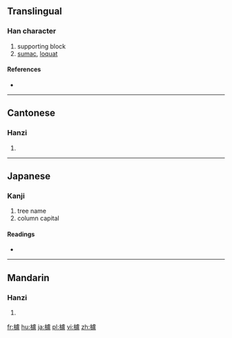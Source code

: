 {{also|栌}}
==Translingual==

===Han character===
{{Han char|rn=75|rad=木|as=16|sn=20|four=4191<sub>7</sub>|canj=木卜心廿 (DYPT)}}

# supporting block
# [[sumac]], [[loquat]]

====References====
* {{Han ref|kx=0561.140|dkj=15844|hdz=21317.010|uh=6AE8|ud=27368|bh=F456|bd=62550}}

----

==Cantonese==

===Hanzi===
{{yue-hanzi|jyut=|y=lou4|sim=栌}}

# {{defn|lang=yue|sort=木16}}

----

==Japanese==

===Kanji===
{{ja-kanji|grade=|rs=木16}}

# tree name  
# column capital

====Readings====
* {{ja-readings|on=[[ろ]] (ro) [[る]] (ru)|kun=[[はぜ]] (haze)　[[ますがた]]　(masugata)}}

----

==Mandarin==

===Hanzi===
{{cmn-hanzi|sim=栌|pin=[[lú]] ([[lu2]])|wg=lu<sup>2</sup>}}

# {{defn|lang=cmn|sort=木16}}

[[fr:櫨]]
[[hu:櫨]]
[[ja:櫨]]
[[pl:櫨]]
[[vi:櫨]]
[[zh:櫨]]